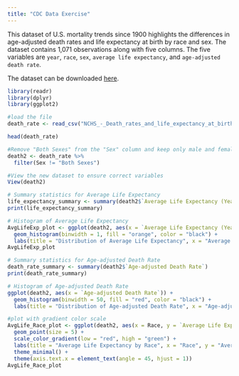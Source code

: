 ```yaml
---
title: "CDC Data Exercise"
---
```


This dataset of U.S. mortality trends since 1900 highlights the differences in age-adjusted death rates and life expectancy at birth by race and sex. The dataset contains 1,071 observations along with five columns. The five variables are `year`, `race`, `sex`, `average life expectancy`, and `age-adjusted death rate`.

The dataset can be downloaded [here](https://data.cdc.gov/NCHS/NCHS-Death-rates-and-life-expectancy-at-birth/w9j2-ggv5/about_data "Death rates and life expectancy at birth").

```r
library(readr)
library(dplyr)
library(ggplot2)
```

```r
#load the file
death_rate <- read_csv("NCHS_-_Death_rates_and_life_expectancy_at_birth_20240702.csv")
```

```r
head(death_rate)
```

```r
#Remove "Both Sexes" from the "Sex" column and keep only male and female
death2 <- death_rate %>%
  filter(Sex != "Both Sexes")
```

```r
#View the new dataset to ensure correct variables
View(death2)
```

```r
# Summary statistics for Average Life Expectancy
life_expectancy_summary <- summary(death2$`Average Life Expectancy (Years)`)
print(life_expectancy_summary)

# Histogram of Average Life Expectancy
AvgLifeExp_plot <- ggplot(death2, aes(x = `Average Life Expectancy (Years)`)) +
  geom_histogram(binwidth = 1, fill = "orange", color = "black") +
  labs(title = "Distribution of Average Life Expectancy", x = "Average Life Expectancy (years)", y = "Count")
AvgLifeExp_plot
```

```r
# Summary statistics for Age-adjusted Death Rate
death_rate_summary <- summary(death2$`Age-adjusted Death Rate`)
print(death_rate_summary)

# Histogram of Age-adjusted Death Rate
ggplot(death2, aes(x = `Age-adjusted Death Rate`)) +
  geom_histogram(binwidth = 50, fill = "red", color = "black") +
  labs(title = "Distribution of Age-adjusted Death Rate", x = "Age-adjusted Death Rate", y = "Count")

```

```r
#plot with gradient color scale
AvgLife_Race_plot <- ggplot(death2, aes(x = Race, y = `Average Life Expectancy (Years)`, color = `Average Life Expectancy (Years)`)) +
  geom_point(size = 5) +
  scale_color_gradient(low = "red", high = "green") +
  labs(title = "Average Life Expectancy by Race", x = "Race", y = "Average Life Expectancy (Years)") +
  theme_minimal() +
  theme(axis.text.x = element_text(angle = 45, hjust = 1))
AvgLife_Race_plot
```

